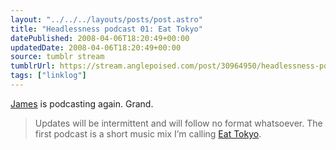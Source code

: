 ```yaml
---
layout: "../../../layouts/posts/post.astro"
title: "Headlessness podcast 01: Eat Tokyo"
datePublished: 2008-04-06T18:20:49+00:00
updatedDate: 2008-04-06T18:20:49+00:00
source: tumblr stream
tumblrUrl: https://stream.anglepoised.com/post/30964950/headlessness-podcast-01-eat-tokyo
tags: ["linklog"]
---
```


[James][1] is podcasting again. Grand.

> Updates will be intermittent and will follow no format whatsoever. The first podcast is a short music mix I’m calling [Eat Tokyo][1].

[1]: http://headlessness.com/post/30890273
